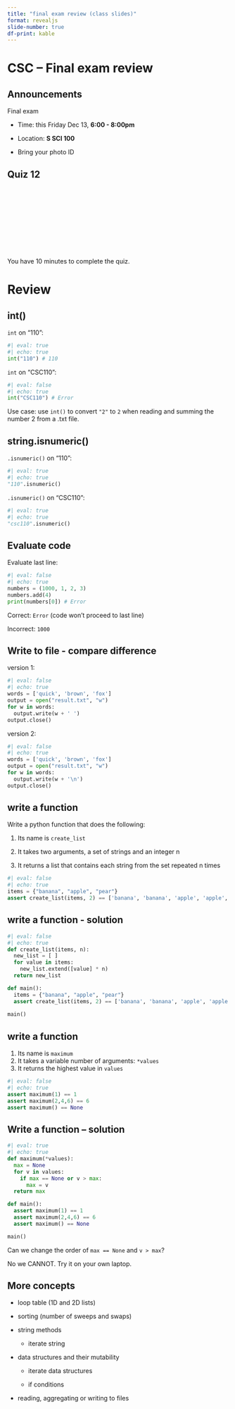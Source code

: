```yaml
---
title: "final exam review (class slides)"
format: revealjs
slide-number: true
df-print: kable
---
```



# CSC -- Final exam review

## Announcements

Final exam 

-   Time: this Friday Dec 13, **6:00 - 8:00pm** 

-   Location: **S SCI 100**

-   Bring your photo ID


## Quiz 12

<center>
<div class="cleanslate w24tz-current-time w24tz-large" style="display: inline-block !important; visibility: hidden !important; min-width:300px !important; min-height:145px !important;"><a href="//24timezones.com/Tucson/time" style="text-decoration: none" class="clock24" id="tz24-1695057604-c1393-eyJob3VydHlwZSI6IjEyIiwic2hvd2RhdGUiOiIwIiwic2hvd3NlY29uZHMiOiIwIiwiY29udGFpbmVyX2lkIjoiY2xvY2tfYmxvY2tfY2I2NTA4ODZjNDg0OWVlIiwidHlwZSI6ImRiIiwibGFuZyI6ImVuIn0=" title="World Time :: Tucson" target="_blank" rel="nofollow"></a>current time<div id="clock_block_cb650886c4849ee"></div></div>
<script type="text/javascript" src="//w.24timezones.com/l.js" async></script>
</center>

You have 10 minutes to complete the quiz.

# Review

## int() 

`int` on "110":
```python
#| eval: true
#| echo: true
int("110") # 110
```

`int` on "CSC110":
```python
#| eval: false
#| echo: true
int("CSC110") # Error
```

Use case: use `int()` to convert `"2"` to `2` when reading and summing the number 2 from a .txt file.

## string.isnumeric()

`.isnumeric()` on "110":
```python
#| eval: true
#| echo: true
"110".isnumeric() 
```

`.isnumeric()` on "CSC110":
```python
#| eval: true
#| echo: true
"csc110".isnumeric() 
```

## Evaluate code

Evaluate last line:
```python
#| eval: false
#| echo: true
numbers = (1000, 1, 2, 3)
numbers.add(4)
print(numbers[0]) # Error
```

Correct: `Error` (code won't proceed to last line)

Incorrect: `1000` 

## Write to file - compare difference

version 1:
```python
#| eval: false
#| echo: true
words = ['quick', 'brown', 'fox']
output = open("result.txt", "w")
for w in words:
  output.write(w + ' ')
output.close()
```

version 2:
```python
#| eval: false
#| echo: true
words = ['quick', 'brown', 'fox']
output = open("result.txt", "w")
for w in words:
  output.write(w + '\n')
output.close()
```

## write a function

Write a python function that does the following:

1. Its name is `create_list`

2. It takes two arguments, a set of strings and an integer n

3. It returns a list that contains each string from the set repeated n times

```python
#| eval: false
#| echo: true
items = {"banana", "apple", "pear"}
assert create_list(items, 2) == ['banana', 'banana', 'apple', 'apple', 'pear', 'pear']
```

## write a function - solution

```python
#| eval: false
#| echo: true
def create_list(items, n):
  new_list = [ ]
  for value in items:
    new_list.extend([value] * n)
  return new_list

def main():
  items = {"banana", "apple", "pear"}
  assert create_list(items, 2) == ['banana', 'banana', 'apple', 'apple', 'pear', 'pear']  
  
main()
```

## write a function

1.  Its name is `maximum`
2.  It takes a variable number of arguments: `*values`
3.  It returns the highest value in `values`

```python
#| eval: false
#| echo: true
assert maximum(1) == 1
assert maximum(2,4,6) == 6
assert maximum() == None
```

## Write a function -- solution

```python
#| eval: true
#| echo: true
def maximum(*values):
  max = None
  for v in values:
    if max == None or v > max:
      max = v
  return max

def main():
  assert maximum(1) == 1
  assert maximum(2,4,6) == 6
  assert maximum() == None

main()
```

Can we change the order of `max == None` and `v > max`? 

No we CANNOT. Try it on your own laptop.

## More concepts

-   loop table (1D and 2D lists)

-   sorting (number of sweeps and swaps)

-   string methods

    * iterate string

-   data structures and their mutability

    * iterate data structures
  
    * if conditions
    
-   reading, aggregating or writing to files   





